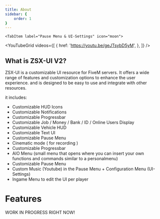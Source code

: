 ```yaml
---
title: About
sidebar: {
    order: 1
}
---
```


<Tabs>
  <TabItem label="Showcase" icon="email">
  <YouTubeGrid
	videos={[
		{
			href: 'https://www.youtube.com/watch?v=VjkWxeRo75w',
			title: '',
			description: '',
		},
	]}
/>
  </TabItem>
  <TabItem label="Welcome & Configuration" icon="list-format">
    <YouTubeGrid
	videos={[
		{
			href: 'https://youtu.be/9bmICl8mlqg',
		},
	]}
/>
  </TabItem>

    <TabItem label="Pause Menu & UI-Settings" icon="moon">
   <YouTubeGrid
	videos={[
		{
			href: 'https://youtu.be/geJTsybD5yM',
		},
	]}
/>
  </TabItem>
</Tabs>


<CardGrid>
  <LinkCard title="Tebex Store">
  </LinkCard>
  <LinkCard title="CFX forum post">
  </LinkCard>
</CardGrid>

## What is ZSX-UI V2?

ZSX-UI is a customizable UI resource for FiveM servers. It offers a wide range of features and customization options to enhance the user experience. and is designed to be easy to use and integrate with other resources.

it includes:

- Customizable HUD Icons
- Customizable Notifications
- Customizable Progressbar
- Customizable Job / Money / Bank / ID / Online Users Display
- Customizable Vehicle HUD
- Customizable Text UI
- Customizable Pause Menu
- Cinematic mode ( for recording )
- Customizable Progressbar
- AIO Menu (small menu that opens where you can insert your own functions and commands similar to a personalmenu)
- Customizable Pause Menu
- Custom Music (Youtube) in the Pause Menu + Configuration Menu (UI-Settings)
- Ingame Menu to edit the UI per player

# Features

WORK IN PROGRESS RIGHT NOW!

